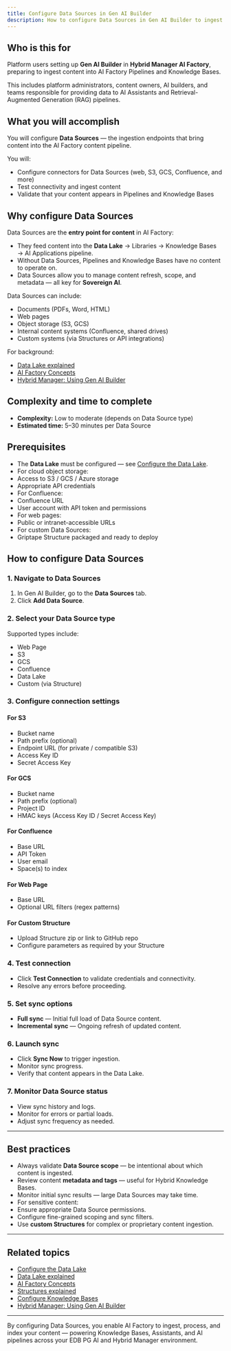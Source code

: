 ```yaml
---
title: Configure Data Sources in Gen AI Builder
description: How to configure Data Sources in Gen AI Builder to ingest content for AI Factory Pipelines and Knowledge Bases.
---
```


## Who is this for

Platform users setting up **Gen AI Builder** in **Hybrid Manager AI Factory**, preparing to ingest content into AI Factory Pipelines and Knowledge Bases.

This includes platform administrators, content owners, AI builders, and teams responsible for providing data to AI Assistants and Retrieval-Augmented Generation (RAG) pipelines.

## What you will accomplish

You will configure **Data Sources** — the ingestion endpoints that bring content into the AI Factory content pipeline.

You will:

-   Configure connectors for Data Sources (web, S3, GCS, Confluence, and more)
-   Test connectivity and ingest content
-   Validate that your content appears in Pipelines and Knowledge Bases

## Why configure Data Sources

Data Sources are the **entry point for content** in AI Factory:

-   They feed content into the **Data Lake** → Libraries → Knowledge Bases → AI Applications pipeline.
-   Without Data Sources, Pipelines and Knowledge Bases have no content to operate on.
-   Data Sources allow you to manage content refresh, scope, and metadata — all key for **Sovereign AI**.

Data Sources can include:

-   Documents (PDFs, Word, HTML)
-   Web pages
-   Object storage (S3, GCS)
-   Internal content systems (Confluence, shared drives)
-   Custom systems (via Structures or API integrations)

For background:

- [Data Lake explained](/edb-postgres-ai/ai-factory/learn/explained/data-lake-explained)
- [AI Factory Concepts](/edb-postgres-ai/ai-factory/learn/explained/ai-factory-concepts)
- [Hybrid Manager: Using Gen AI Builder](/edb-postgres-ai/hybrid-manager/ai-factory/gen-ai/builder)

## Complexity and time to complete

-   **Complexity:** Low to moderate (depends on Data Source type)
-   **Estimated time:** 5–30 minutes per Data Source

## Prerequisites

-   The **Data Lake** must be configured — see [Configure the Data Lake](configure-datalake).
-   For cloud object storage:
-   Access to S3 / GCS / Azure storage
-   Appropriate API credentials
-   For Confluence:
-   Confluence URL
-   User account with API token and permissions
-   For web pages:
-   Public or intranet-accessible URLs
-   For custom Data Sources:
-   Griptape Structure packaged and ready to deploy

## How to configure Data Sources

### 1. Navigate to Data Sources

1.  In Gen AI Builder, go to the **Data Sources** tab.
2.  Click **Add Data Source**.

### 2. Select your Data Source type

Supported types include:

-   Web Page
-   S3
-   GCS
-   Confluence
-   Data Lake
-   Custom (via Structure)

### 3. Configure connection settings

#### For S3

-   Bucket name
-   Path prefix (optional)
-   Endpoint URL (for private / compatible S3)
-   Access Key ID
-   Secret Access Key

#### For GCS

-   Bucket name
-   Path prefix (optional)
-   Project ID
-   HMAC keys (Access Key ID / Secret Access Key)

#### For Confluence

-   Base URL
-   API Token
-   User email
-   Space(s) to index

#### For Web Page

-   Base URL
-   Optional URL filters (regex patterns)

#### For Custom Structure

-   Upload Structure zip or link to GitHub repo
-   Configure parameters as required by your Structure

### 4. Test connection

-   Click **Test Connection** to validate credentials and connectivity.
-   Resolve any errors before proceeding.

### 5. Set sync options

-   **Full sync** — Initial full load of Data Source content.
-   **Incremental sync** — Ongoing refresh of updated content.

### 6. Launch sync

-   Click **Sync Now** to trigger ingestion.
-   Monitor sync progress.
-   Verify that content appears in the Data Lake.

### 7. Monitor Data Source status

-   View sync history and logs.
-   Monitor for errors or partial loads.
-   Adjust sync frequency as needed.

* * *

## Best practices

-   Always validate **Data Source scope** — be intentional about which content is ingested.
-   Review content **metadata and tags** — useful for Hybrid Knowledge Bases.
-   Monitor initial sync results — large Data Sources may take time.
-   For sensitive content:
-   Ensure appropriate Data Source permissions.
-   Configure fine-grained scoping and sync filters.
-   Use **custom Structures** for complex or proprietary content ingestion.

* * *

## Related topics

- [Configure the Data Lake](configure-datalake)
- [Data Lake explained](/edb-postgres-ai/ai-factory/learn/explained/data-lake-explained)
- [AI Factory Concepts](/edb-postgres-ai/ai-factory/learn/explained/ai-factory-concepts)
- [Structures explained](/edb-postgres-ai/ai-factory/learn/explained/structures-explained)
- [Configure Knowledge Bases](../../../builder/libraries/knowledge-bases)
- [Hybrid Manager: Using Gen AI Builder](/edb-postgres-ai/hybrid-manager/ai-factory/gen-ai/builder)

* * *

By configuring Data Sources, you enable AI Factory to ingest, process, and index your content — powering Knowledge Bases, Assistants, and AI pipelines across your EDB PG AI and Hybrid Manager environment.
